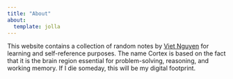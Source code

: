 ```yaml
---
title: "About"
about:
  template: jolla
---
```


This website contains a collection of random notes by [Viet Nguyen](https://quocviethere.github.io) for learning and self-reference purposes. 
The name Cortex is based on the fact that it is the brain region essential for problem-solving, reasoning, and working memory. If I die someday, this will be my digital footprint.

